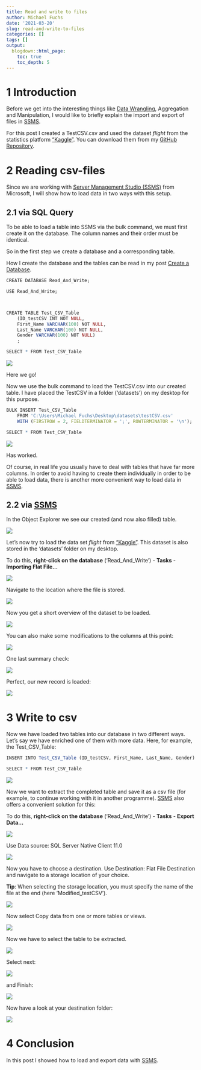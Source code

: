 ```yaml
---
title: Read and write to files
author: Michael Fuchs
date: '2021-03-20'
slug: read-and-write-to-files
categories: []
tags: []
output:
  blogdown::html_page:
    toc: true
    toc_depth: 5
---
```



# 1 Introduction

Before we get into the interesting things like [Data Wrangling](https://michael-fuchs-sql.netlify.app/2021/03/23/data-wrangling/), Aggregation and Manipulation, I would like to briefly explain the import and export of files in [SSMS](https://docs.microsoft.com/en-us/sql/ssms/sql-server-management-studio-ssms?view=sql-server-ver15). 


For this post I created a TestCSV.csv and used the dataset *flight* from the statistics platform ["Kaggle"](https://www.kaggle.com). You can download them from my [GitHub Repository](https://github.com/MFuchs1989/Datasets-and-Miscellaneous/tree/main/datasets).



# 2 Reading csv-files

Since we are working with [Server Management Studio (SSMS)](https://docs.microsoft.com/en-us/sql/ssms/sql-server-management-studio-ssms?view=sql-server-ver15) from Microsoft, I will show how to load data in two ways with this setup. 


## 2.1 via SQL Query

To be able to load a table into SSMS via the bulk command, we must first create it on the database. The column names and their order must be identical. 

So in the first step we create a database and a corresponding table.

How I create the database and the tables can be read in my post [Create a Database](https://michael-fuchs-sql.netlify.app/2021/03/07/create-a-database/#create-a-new-database). 


```r
CREATE DATABASE Read_And_Write;

USE Read_And_Write;



CREATE TABLE Test_CSV_Table
    (ID_testCSV INT NOT NULL,
    First_Name VARCHAR(100) NOT NULL,
    Last_Name VARCHAR(100) NOT NULL,
	Gender VARCHAR(100) NOT NULL)
    ;

SELECT * FROM Test_CSV_Table
```

![](/post/2021-03-20-read-and-write-to-files_files/p8p1.png)

Here we go!


Now we use the bulk command to load the TestCSV.csv into our created table. 
I have placed the TestCSV in a folder ('datasets') on my desktop for this purpose. 


```r
BULK INSERT Test_CSV_Table
	FROM 'C:\Users\Michael Fuchs\Desktop\datasets\testCSV.csv'
	WITH (FIRSTROW = 2, FIELDTERMINATOR = ';', ROWTERMINATOR = '\n');
```

```r
SELECT * FROM Test_CSV_Table
```

![](/post/2021-03-20-read-and-write-to-files_files/p8p2.png)

Has worked.

Of course, in real life you usually have to deal with tables that have far more columns. In order to avoid having to create them individually in order to be able to load data, there is another more convenient way to load data in [SSMS](https://docs.microsoft.com/en-us/sql/ssms/sql-server-management-studio-ssms?view=sql-server-ver15). 



## 2.2 via [SSMS](https://docs.microsoft.com/en-us/sql/ssms/sql-server-management-studio-ssms?view=sql-server-ver15)


In the Object Explorer we see our created (and now also filled) table. 

![](/post/2021-03-20-read-and-write-to-files_files/p8p3.png)


Let's now try to load the data set *flight* from ["Kaggle"](https://www.kaggle.com). This dataset is also stored in the 'datasets' folder on my desktop.   


To do this, **right-click on the database** ('Read_And_Write') - **Tasks** - **Importing Flat File...**

![](/post/2021-03-20-read-and-write-to-files_files/p8p4.png)

Navigate to the location where the file is stored.

![](/post/2021-03-20-read-and-write-to-files_files/p8p5.png)


Now you get a short overview of the dataset to be loaded. 

![](/post/2021-03-20-read-and-write-to-files_files/p8p6.png)

You can also make some modifications to the columns at this point:

![](/post/2021-03-20-read-and-write-to-files_files/p8p7.png)


One last summary check: 

![](/post/2021-03-20-read-and-write-to-files_files/p8p8.png)

Perfect, our new record is loaded: 

![](/post/2021-03-20-read-and-write-to-files_files/p8p9.png)



# 3 Write to csv


Now we have loaded two tables into our database in two different ways. 
Let's say we have enriched one of them with more data. Here, for example, the Test_CSV_Table: 


```r
INSERT INTO Test_CSV_Table (ID_testCSV, First_Name, Last_Name, Gender) VALUES (4, 'Michael', 'Fuchs', 'male')

SELECT * FROM Test_CSV_Table
```

![](/post/2021-03-20-read-and-write-to-files_files/p8p10.png)

Now we want to extract the completed table and save it as a csv file (for example, to continue working with it in another programme). [SSMS](https://docs.microsoft.com/en-us/sql/ssms/sql-server-management-studio-ssms?view=sql-server-ver15) also offers a convenient solution for this:



To do this, **right-click on the database** ('Read_And_Write') - **Tasks** - **Export Data...**

![](/post/2021-03-20-read-and-write-to-files_files/p8p11.png)


Use Data source: SQL Server Native Client 11.0

![](/post/2021-03-20-read-and-write-to-files_files/p8p12.png)


Now you have to choose a destination.
Use Destination: Flat File Destination and navigate to a storage location of your choice.  

**Tip**: When selecting the storage location, you must specify the name of the file at the end (here 'Modified_testCSV'). 

![](/post/2021-03-20-read-and-write-to-files_files/p8p13.png)

Now select Copy data from one or more tables or views.

![](/post/2021-03-20-read-and-write-to-files_files/p8p14.png)


Now we have to select the table to be extracted. 

![](/post/2021-03-20-read-and-write-to-files_files/p8p15.png)

Select next:

![](/post/2021-03-20-read-and-write-to-files_files/p8p16.png)


and Finish:

![](/post/2021-03-20-read-and-write-to-files_files/p8p17.png)

Now have a look at your destination folder: 

![](/post/2021-03-20-read-and-write-to-files_files/p8p18.png)



# 4 Conclusion

In this post I showed how to load and export data with [SSMS](https://docs.microsoft.com/en-us/sql/ssms/sql-server-management-studio-ssms?view=sql-server-ver15). 

































